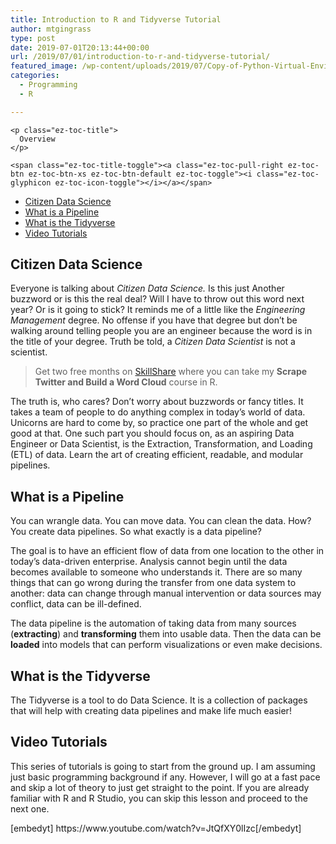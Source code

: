 ```yaml
---
title: Introduction to R and Tidyverse Tutorial
author: mtgingrass
type: post
date: 2019-07-01T20:13:44+00:00
url: /2019/07/01/introduction-to-r-and-tidyverse-tutorial/
featured_image: /wp-content/uploads/2019/07/Copy-of-Python-Virtual-Environment.png
categories:
  - Programming
  - R

---
```

<div id="ez-toc-container" class="ez-toc-v2_0_11 counter-hierarchy counter-decimal ez-toc-grey">
  <div class="ez-toc-title-container">
    <p class="ez-toc-title">
      Overview
    </p>
    
    <span class="ez-toc-title-toggle"><a class="ez-toc-pull-right ez-toc-btn ez-toc-btn-xs ez-toc-btn-default ez-toc-toggle"><i class="ez-toc-glyphicon ez-toc-icon-toggle"></i></a></span>
  </div><nav>
  
  <ul class="ez-toc-list ez-toc-list-level-1">
    <li class="ez-toc-page-1 ez-toc-heading-level-2">
      <a class="ez-toc-link ez-toc-heading-1" href="/2019/07/01/introduction-to-r-and-tidyverse-tutorial/#Citizen_Data_Science" title="Citizen Data Science">Citizen Data Science</a>
    </li>
    <li class="ez-toc-page-1 ez-toc-heading-level-2">
      <a class="ez-toc-link ez-toc-heading-2" href="/2019/07/01/introduction-to-r-and-tidyverse-tutorial/#What_is_a_Pipeline" title="What is a Pipeline">What is a Pipeline</a>
    </li>
    <li class="ez-toc-page-1 ez-toc-heading-level-2">
      <a class="ez-toc-link ez-toc-heading-3" href="/2019/07/01/introduction-to-r-and-tidyverse-tutorial/#What_is_the_Tidyverse" title="What is the Tidyverse">What is the Tidyverse</a>
    </li>
    <li class="ez-toc-page-1 ez-toc-heading-level-2">
      <a class="ez-toc-link ez-toc-heading-4" href="/2019/07/01/introduction-to-r-and-tidyverse-tutorial/#Video_Tutorials" title="Video Tutorials">Video Tutorials</a>
    </li>
  </ul></nav>
</div>

## <span class="ez-toc-section" id="Citizen_Data_Science"></span>Citizen Data Science<span class="ez-toc-section-end"></span>

Everyone is talking about _Citizen Data Science._ Is this just Another buzzword or is this the real deal? Will I have to throw out this word next year? Or is it going to stick? It reminds me of a little like the _Engineering Management_ degree. No offense if you have that degree but don&#8217;t be walking around telling people you are an engineer because the word is in the title of your degree. Truth be told, a _Citizen Data Scientist_ is not a scientist.

> Get two free months on [SkillShare][1] where you can take my **Scrape Twitter and Build a Word Cloud** course in R.

The truth is, who cares? Don&#8217;t worry about buzzwords or fancy titles. It takes a team of people to do anything complex in today&#8217;s world of data. Unicorns are hard to come by, so practice one part of the whole and get good at that. One such part you should focus on, as an aspiring Data Engineer or Data Scientist, is the Extraction, Transformation, and Loading (ETL) of data. Learn the art of creating efficient, readable, and modular pipelines.

## <span class="ez-toc-section" id="What_is_a_Pipeline"></span>What is a Pipeline<span class="ez-toc-section-end"></span>

You can wrangle data. You can move data. You can clean the data. How? You create data pipelines. So what exactly is a data pipeline?

The goal is to have an efficient flow of data from one location to the other in today’s data-driven enterprise. Analysis cannot begin until the data becomes available to someone who understands it. There are so many things that can go wrong during the transfer from one data system to another: data can change through manual intervention or data sources may conflict, data can be ill-defined.

The data pipeline is the automation of taking data from many sources (**extracting**) and **transforming** them into usable data. Then the data can be **loaded** into models that can perform visualizations or even make decisions.

## <span class="ez-toc-section" id="What_is_the_Tidyverse"></span>What is the Tidyverse<span class="ez-toc-section-end"></span>

The Tidyverse is a tool to do Data Science. It is a collection of packages that will help with creating data pipelines and make life much easier!

## <span class="ez-toc-section" id="Video_Tutorials"></span>Video Tutorials<span class="ez-toc-section-end"></span>

This series of tutorials is going to start from the ground up. I am assuming just basic programming background if any. However, I will go at a fast pace and skip a lot of theory to just get straight to the point. If you are already familiar with R and R Studio, you can skip this lesson and proceed to the next one.

[embedyt] https://www.youtube.com/watch?v=JtQfXY0lIzc[/embedyt]

 [1]: https://skl.sh/2HWBUlO